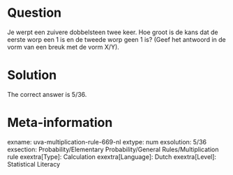 Question
========

Je werpt een zuivere dobbelsteen twee keer. Hoe groot is de kans dat de eerste worp een 1 is en de tweede worp geen 1 is?
(Geef het antwoord in de vorm van een breuk met de vorm X/Y).

Solution
========

The correct answer is 5/36.

Meta-information
================
exname: uva-multiplication-rule-669-nl
extype: num
exsolution: 5/36
exsection: Probability/Elementary Probability/General Rules/Multiplication rule
exextra[Type]: Calculation
exextra[Language]: Dutch
exextra[Level]: Statistical Literacy
